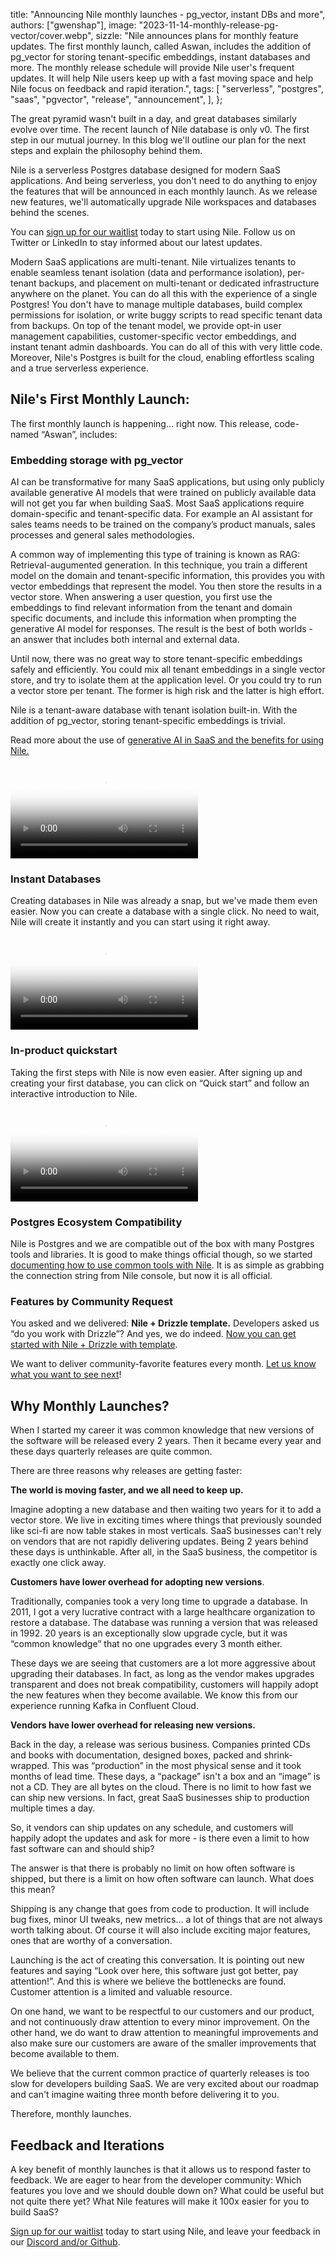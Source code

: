   title: "Announcing Nile monthly launches - pg_vector, instant DBs and more",
  authors: ["gwenshap"],
  image: "2023-11-14-monthly-release-pg-vector/cover.webp",
  sizzle:
    "Nile announces plans for monthly feature updates. The first monthly launch, called Aswan, includes the addition of pg_vector for storing tenant-specific embeddings, instant databases and more. The monthly release schedule will provide Nile user's frequent updates. It will help Nile users keep up with a fast moving space and help Nile focus on feedback and rapid iteration.",
  tags: [
    "serverless",
    "postgres",
    "saas",
    "pgvector",
    "release",
    "announcement",
  ],
};

The great pyramid wasn't built in a day, and great databases similarly evolve over time. The recent launch of Nile database is only v0. The first step in our mutual journey. In this blog we'll outline our plan for the next steps and explain the philosophy behind them.

Nile is a serverless Postgres database designed for modern SaaS applications. And being serverless, you don't need to do anything to enjoy the features that will be announced in each monthly launch. As we release new features, we'll automatically upgrade Nile workspaces and databases behind the scenes.

You can [sign up for our waitlist](https://www.thenile.dev/) today to start using Nile. Follow us on Twitter or LinkedIn to stay informed about our latest updates.

Modern SaaS applications are multi-tenant. Nile virtualizes tenants to enable seamless tenant isolation (data and performance isolation), per-tenant backups, and placement on multi-tenant or dedicated infrastructure anywhere on the planet. You can do all this with the experience of a single Postgres! You don't have to manage multiple databases, build complex permissions for isolation, or write buggy scripts to read specific tenant data from backups. On top of the tenant model, we provide opt-in user management capabilities, customer-specific vector embeddings, and instant tenant admin dashboards. You can do all of this with very little code. Moreover, Nile's Postgres is built for the cloud, enabling effortless scaling and a true serverless experience.

## Nile's First Monthly Launch:

The first monthly launch is happening... right now. This release, code-named “Aswan”, includes:

### Embedding storage with pg_vector

AI can be transformative for many SaaS applications, but using only publicly available generative AI models that were trained on publicly available data will not get you far when building SaaS. Most SaaS applications require domain-specific and tenant-specific data. For example an AI assistant for sales teams needs to be trained on the company’s product manuals, sales processes and general sales methodologies.

A common way of implementing this type of training is known as RAG: Retrieval-augumented generation. In this technique, you train a different model on the domain and tenant-specific information, this provides you with vector embeddings that represent the model. You then store the results in a vector store. When answering a user question, you first use the embeddings to find relevant information from the tenant and domain specific documents, and include this information when prompting the generative AI model for responses. The result is the best of both worlds - an answer that includes both internal and external data.

Until now, there was no great way to store tenant-specific embeddings safely and efficiently. You could mix all tenant embeddings in a single vector store, and try to isolate them at the application level. Or you could try to run a vector store per tenant. The former is high risk and the latter is high effort.

Nile is a tenant-aware database with tenant isolation built-in. With the addition of pg_vector, storing tenant-specific embeddings is trivial.

Read more about the use of [generative AI in SaaS and the benefits for using Nile.](https://www.thenile.dev/docs/ai-embeddings)

<Video
  src="/blog/2023-11-14-monthly-release-pg-vector/pg_vector_fast.mp4"
  poster="/blog/2023-11-14-monthly-release-pg-vector/pg_vector_poster.webp"
/>

### Instant Databases

Creating databases in Nile was already a snap, but we've made them even easier. Now you can create a database with a single click. No need to wait, Nile will create it instantly and you can start using it right away.

<Video
  src="/blog/2023-11-14-monthly-release-pg-vector/instant_db.mp4"
  poster="/blog/2023-11-14-monthly-release-pg-vector/instant_db.webp"
/>

### In-product quickstart

Taking the first steps with Nile is now even easier. After signing up and creating your first database, you can click on “Quick start” and follow an interactive introduction to Nile.

<Video
  src="/blog/2023-11-14-monthly-release-pg-vector/in_product_qs.mp4"
  poster="/blog/2023-11-14-monthly-release-pg-vector/in_product_qs.webp"
/>

### Postgres Ecosystem Compatibility

Nile is Postgres and we are compatible out of the box with many Postgres tools and libraries. It is good to make things official though, so we started [documenting how to use common tools with Nile](https://www.thenile.dev/docs/postgres/tools). It is as simple as grabbing the connection string from Nile console, but now it is all official.

### Features by Community Request

You asked and we delivered: **Nile + Drizzle template.** Developers asked us “do you work with Drizzle”? And yes, we do indeed. [Now you can get started with Nile + Drizzle with template](https://www.thenile.dev/templates/AI-Native%20multi-tenant%20SaaS%20with%20Nile%20and%20Drizzle%20ORM).

We want to deliver community-favorite features every month. [Let us know what you want to see next](https://www.thenile.dev/community)!

## Why Monthly Launches?

When I started my career it was common knowledge that new versions of the software will be released every 2 years. Then it became every year and these days quarterly releases are quite common.

There are three reasons why releases are getting faster:

**The world is moving faster, and we all need to keep up.**

Imagine adopting a new database and then waiting two years for it to add a vector store. We live in exciting times where things that previously sounded like sci-fi are now table stakes in most verticals. SaaS businesses can't rely on vendors that are not rapidly delivering updates. Being 2 years behind these days is unthinkable. After all, in the SaaS business, the competitor is exactly one click away.

**Customers have lower overhead for adopting new versions**.

Traditionally, companies took a very long time to upgrade a database. In 2011, I got a very lucrative contract with a large healthcare organization to restore a database. The database was running a version that was released in 1992. 20 years is an exceptionally slow upgrade cycle, but it was “common knowledge” that no one upgrades every 3 month either.

These days we are seeing that customers are a lot more aggressive about upgrading their databases. In fact, as long as the vendor makes upgrades transparent and does not break compatibility, customers will happily adopt the new features when they become available. We know this from our experience running Kafka in Confluent Cloud.

**Vendors have lower overhead for releasing new versions.**

Back in the day, a release was serious business. Companies printed CDs and books with documentation, designed boxes, packed and shrink-wrapped. This was “production” in the most physical sense and it took months of lead time. These days, a “package” isn't a box and an “image” is not a CD. They are all bytes on the cloud. There is no limit to how fast we can ship new versions. In fact, great SaaS businesses ship to production multiple times a day.

So, it vendors can ship updates on any schedule, and customers will happily adopt the updates and ask for more - is there even a limit to how fast software can and should ship?

The answer is that there is probably no limit on how often software is shipped, but there is a limit on how often software can launch. What does this mean?

Shipping is any change that goes from code to production. It will include bug fixes, minor UI tweaks, new metrics… a lot of things that are not always worth talking about. Of course it will also include exciting major features, ones that are worthy of a conversation.

Launching is the act of creating this conversation. It is pointing out new features and saying “Look over here, this software just got better, pay attention!”. And this is where we believe the bottlenecks are found. Customer attention is a limited and valuable resource.

On one hand, we want to be respectful to our customers and our product, and not continuously draw attention to every minor improvement. On the other hand, we do want to draw attention to meaningful improvements and also make sure our customers are aware of the smaller improvements that become available to them.

We believe that the current common practice of quarterly releases is too slow for developers building SaaS. We are very excited about our roadmap and can't imagine waiting three month before delivering it to you.

Therefore, monthly launches.

## Feedback and Iterations

A key benefit of monthly launches is that it allows us to respond faster to feedback. We are eager to hear from the developer community: Which features you love and we should double down on? What could be useful but not quite there yet? What Nile features will make it 100x easier for you to build SaaS?

[Sign up for our waitlist](https://www.thenile.dev/) today to start using Nile, and leave your feedback in our [Discord and/or Github](https://www.thenile.dev/community).
